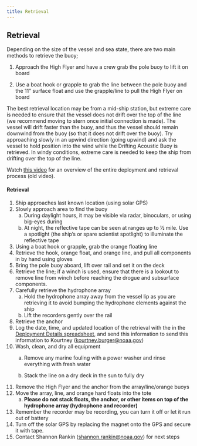 ```yaml
---
title: Retrieval
---
```


## Retrieval

Depending on the size of the vessel and sea state, there are two main methods to retrieve the buoy;

1.  Approach the High Flyer and have a crew grab the pole buoy to lift it on board

2.  Use a boat hook or grapple to grab the line between the pole buoy and the 11" surface float and use the grapple/line to pull the High Flyer on board\

The best retrieval location may be from a mid-ship station, but extreme care is needed to ensure that the vessel does not drift over the top of the line (we recommend moving to stern once initial connection is made). The vessel will drift faster than the buoy, and thus the vessel should remain downwind from the buoy (so that it does not drift over the buoy). Try approaching slowly in an upwind direction (going upwind) and ask the vessel to hold position into the wind while the Drifting Acoustic Buoy is retrieved. In windy conditions, extreme care is needed to keep the ship from drifting over the top of the line.

Watch [this video](https://drive.google.com/file/d/1z68rHba4__vY79wDFAkjrgq4IF-WZIF3/view?usp=sharing) for an overview of the entire deployment and retrieval process (old video).

#### **Retrieval**

1.  Ship approaches last known location (using solar GPS)
2.  Slowly approach area to find the buoy
    a.  During daylight hours, it may be visible via radar, binoculars, or using big-eyes during
    b.  At night, the reflective tape can be seen at ranges up to ½ mile. Use a spotlight (the ship's or spare scientist spotlight) to illuminate the reflective tape
3.  Using a boat hook or grapple, grab the orange floating line 
4.  Retrieve the hook, orange float, and orange line, and pull all components in by hand using gloves
5.  Bring the pole buoy aboard, lift over rail and set it on the deck
6.  Retrieve the line; if a winch is used, ensure that there is a lookout to remove line from winch before reaching the drogue and subsurface components.
7.  Carefully retrieve the hydrophone array
    a.  Hold the hydrophone array away from the vessel lip as you are retrieving it to avoid bumping the hydrophone elements against the ship
    b.  Lift the recorders gently over the rail
8.  Retrieve the anchor
9.  Log the date, time, and updated location of the retrieval with the in the [Deployment Details spreadsheet](https://docs.google.com/spreadsheets/d/10bxlwfVOe1LFfj69B_YddxcA0V14m7codYwgD2YncFk/edit?usp=sharing), and send this information to send this information to Kourtney ([kourtney.burger\@noaa.gov](mailto:kourtney.burger@noaa.gov))
10. Wash, clean, and dry all equipment
    a.  Remove any marine fouling with a power washer and rinse everything with fresh water

    b.  Stack the line on a dry deck in the sun to fully dry 
11. Remove the High Flyer and the anchor from the array/line/orange buoys
12. Move the array, line, and orange hard floats into the tote
    a.  **Please do not stack floats, the anchor, or other items on top of the hydrophone array (hydrophone and recorder)**
13. Remember the recorder may be recording, you can turn it off or let it run out of battery
14. Turn off the solar GPS by replacing the magnet onto the GPS and secure it with tape. 
15. Contact Shannon Rankin ([shannon.rankin\@noaa.gov](mailto:shannon.rankin@noaa.gov)) for next steps

